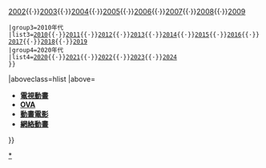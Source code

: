 {{Navbox
|name=日本動畫列表
|title=日本動畫列表
|listclass=hlist

|group1=[[日本動畫列表 (年份順)|年份順]]
|list1={{Navbox|child
 |group1=1900年代
 |list1=
* [[日本動畫列表 (1960年代)|1950年代 ~ 1960年代]]
* [[日本動畫列表 (1970年代)|1970年代]]
* [[日本動畫列表 (1980年代)|1980年代]]
* [[日本動畫列表 (1990年代)|1990年代]]
 |group2=2000年代
 |list2=[[日本動畫列表 (2000年)|2000]]{{·}}[[日本動畫列表 (2001年)|2001]]{{·}}[[日本動畫列表 (2002年)|2002]]{{·}}[[日本動畫列表 (2003年)|2003]]{{·}}[[日本動畫列表 (2004年)|2004]]{{·}}[[日本動畫列表 (2005年)|2005]]{{·}}[[日本動畫列表 (2006年)|2006]]{{·}}[[日本動畫列表 (2007年)|2007]]{{·}}[[日本動畫列表 (2008年)|2008]]{{·}}[[日本動畫列表 (2009年)|2009]]
 |group3=2010年代
 |list3=[[日本動畫列表 (2010年)|2010]]{{·}}[[日本動畫列表 (2011年)|2011]]{{·}}[[日本動畫列表 (2012年)|2012]]{{·}}[[日本動畫列表 (2013年)|2013]]{{·}}[[日本動畫列表 (2014年)|2014]]{{·}}[[日本動畫列表 (2015年)|2015]]{{·}}[[日本動畫列表 (2016年)|2016]]{{·}}[[日本動畫列表 (2017年)|2017]]{{·}}[[日本動畫列表 (2018年)|2018]]{{·}}[[日本動畫列表 (2019年)|2019]]
 |group4=2020年代
 |list4=[[日本動畫列表 (2020年)|2020]]{{·}}[[日本動畫列表 (2021年)|2021]]{{·}}[[日本動畫列表 (2022年)|2022]]{{·}}[[日本動畫列表 (2023年)|2023]]{{·}}[[日本動畫列表 (2024年)|2024]]
 }}

|aboveclass=hlist
|above=
* '''[[日本電視動畫列表|電視動畫]]'''
* '''[[日本OVA動畫列表|OVA]]'''
* '''[[日本動畫電影列表|動畫電影]]'''
* '''[[日本網路動畫列表|網絡動畫]]'''

}}<noinclude>
[[Category:日本動漫導航模板|*]]
</noinclude>